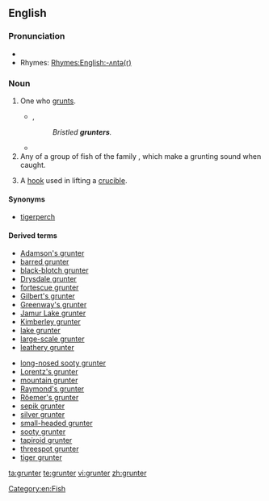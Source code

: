 ==English==
{{rfi}}
===Pronunciation===
* {{IPA|/ɡɽʌntə/|lang=en}}
* Rhymes: [[Rhymes:English:-ʌntə(r)]]

===Noun===
{{en-noun}}

# One who [[grunt]]s.
#* {{rfdate}}, {{w|Tennyson}}
#*: ''Bristled '''grunters'''.'' 
#* {{quote-news|author=Linda Pearce|year=2007|date=December 19|work=[[w:The Age|The Age]]|url=http://www.theage.com.au/news/tennis/tennis-grunters-told-to-stop-the-racket/2007/12/18/1197740272449.html|title=Tennis '''grunters''' told to stop the racket|passage=Dalton, the winner of nine grand slam doubles titles, claims she would have been prepared to forfeit a match against the '''grunter''' par excellence, Maria Sharapova — and has urged the current generation of tennis players to do so.}}
# Any of a group of fish of the family ''{{taxlink|Terapontidae|family|noshow=1}}'', which make a grunting sound when caught.
# {{context|dated|brass founding|lang=en}} A [[hook]] used in lifting a [[crucible]].<!--Webster 1913-->

====Synonyms====
* {{sense|fish}}  [[tigerperch]]

====Derived terms====
{{rel-top|The fish}}
* [[Adamson's grunter]]
* [[barred grunter]]
* [[black-blotch grunter]]
* [[Drysdale grunter]]
* [[fortescue grunter]]
* [[Gilbert's grunter]]
* [[Greenway's grunter]]
* [[Jamur Lake grunter]]
* [[Kimberley grunter]]
* [[lake grunter]]
* [[large-scale grunter]]
* [[leathery grunter]]
{{rel-mid}}
* [[long-nosed sooty grunter]]
* [[Lorentz's grunter]]
* [[mountain grunter]]
* [[Raymond's grunter]]
* [[Röemer's grunter]]
* [[sepik grunter]]
* [[silver grunter]]
* [[small-headed grunter]]
* [[sooty grunter]]
* [[tapiroid grunter]]
* [[threespot grunter]]
* [[tiger grunter]]
{{rel-bottom}}

[[Category:en:Fish]]

[[ta:grunter]]
[[te:grunter]]
[[vi:grunter]]
[[zh:grunter]]